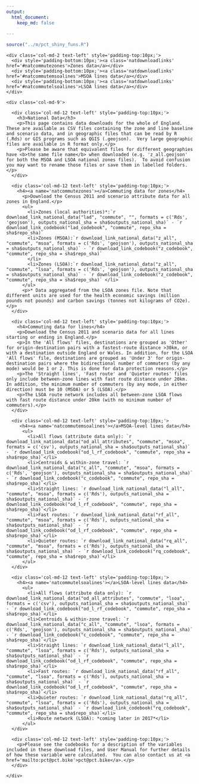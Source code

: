 ```yaml
---
output: 
  html_document:
    keep_md: false
  
---
```



```r
source("../m/pct_shiny_funs.R")
```

<!--html_preserve-->
<div class='container'>
  <div class='row maintext' id='maintext'>
    <div class='col-md-2 text-left' style='padding-top:10px;'>
      <div style='padding-bottom:10px;'><a class='natdownloadlinks' href='#natcommutezones'>Zones data</a></div>
      <div style='padding-bottom:10px;'><a class='natdownloadlinks' href='#natcommutemsoalines'>MSOA lines data</a></div>
      <div style='padding-bottom:10px;'><a class='natdownloadlinks' href='#natcommutelsoalines'>LSOA lines data</a></div>
    </div>

    <div class='col-md-9'>

      <div class='col-md-12 text-left' style='padding-top:10px;'>
        <h3>National Data</h3>
        <p>This page contains data downloads for the whole of England. These are available as CSV files containing the zone and line baseline and scenario data, and in geographic files that can be read by R (.Rds) or GIS programs such as QGIS (.geojson).  Very large geographic files are available in R format only.</p>
        <p>Please be aware that equivalent files for different geographies have <b>the same file name</b> when downloaded (e.g. 'z_all.geojson' for both the MSOA and LSOA national zones files).  To avoid confusion you may want to rename those files or save them in labelled folders.</p>
      </div>
      
      <div class='col-md-12 text-left' style='padding-top:10px;'>
        <h4><a name='natcommutezones'></a>Commuting data for zones</h4>
          <p>Download the Census 2011 and scenario attribute data for all zones in England.</p>
          <ul>
            <li>Zones (local authorities)*:`r download_link_national_data("lad", "commute", "", formats = c('Rds', 'geojson'), outputs_national_sha = sha$outputs_national_sha)` - `r download_link_codebook("lad_codebook", "commute", repo_sha = sha$repo_sha)`
            <li>Zones (MSOA):`r download_link_national_data("z_all", "commute", "msoa", formats = c('Rds', 'geojson'), outputs_national_sha = sha$outputs_national_sha)` - `r download_link_codebook("z_codebook", "commute", repo_sha = sha$repo_sha)`
            </li>
            <li>Zones (LSOA):`r download_link_national_data("z_all", "commute", "lsoa", formats = c('Rds', 'geojson'), outputs_national_sha = sha$outputs_national_sha)` - `r download_link_codebook("z_codebook", "commute", repo_sha = sha$repo_sha)` </li>
          </ul>
          <p>* Data aggregated from the LSOA zones file. Note that different units are used for the health economic savings (million pounds not pounds) and carbon savings (tonnes not kilograms of CO2e).</p>
      </div>

      <div class='col-md-12 text-left' style='padding-top:10px;'>
        <h4>Commuting data for lines</h4>
        <p>Download the Census 2011 and scenario data for all lines starting or ending in England.</p>
        <p>In the 'All flows' files, destinations are grouped as 'Other' for origin-destination pairs with a fastest-route distance >30km, or with a destination outside England or Wales. In addition, for the LSOA 'All flows' file, destinations are grouped as 'Under 3' for origin-destination pairs where the bidirectional number of commuters (by any mode) would be 1 or 2. This is done for data protection reasons.</p>
        <p>The 'Straight lines', 'Fast route' and 'Quieter routes' files only include between-zone lines with fast route distance under 20km. In addition, the minimum number of commuters (by any mode, in either direction) must be 10 (MSOA) or 5 (LSOA).</p>
        <p>The LSOA route network includes all between-zone LSOA flows with fast route distance under 20km (with no minimum number of commuters).</p>
      </div>

      <div class='col-md-12 text-left' style='padding-top:10px;'>
         <h4><a name='natcommutemsoalines'></a>MSOA-level lines data</h4>
          <ul>
            <li>All flows (attribute data only): `r download_link_national_data("od_all_attributes", "commute", "msoa", formats = c('csv'), outputs_national_sha = sha$outputs_national_sha)` - `r download_link_codebook("od_l_rf_codebook", "commute", repo_sha = sha$repo_sha)`</li>
            <li>Centroids & within-zone travel: `r download_link_national_data("c_all", "commute", "msoa", formats = c('Rds', 'geojson'), outputs_national_sha = sha$outputs_national_sha)` - `r download_link_codebook("c_codebook", "commute", repo_sha = sha$repo_sha)`</li>
            <li>Straight lines: `r download_link_national_data("l_all", "commute", "msoa", formats = c('Rds'), outputs_national_sha = sha$outputs_national_sha)` - `r download_link_codebook("od_l_rf_codebook", "commute", repo_sha = sha$repo_sha)`</li>
            <li>Fast routes: `r download_link_national_data("rf_all", "commute", "msoa", formats = c('Rds'), outputs_national_sha = sha$outputs_national_sha)` - `r download_link_codebook("od_l_rf_codebook", "commute", repo_sha = sha$repo_sha)`</li>
            <li>Quieter routes: `r download_link_national_data("rq_all", "commute", "msoa", formats = c('Rds'), outputs_national_sha = sha$outputs_national_sha)` - `r download_link_codebook("rq_codebook", "commute", repo_sha = sha$repo_sha)`</li>
          </ul>
      </div>

      <div class='col-md-12 text-left' style='padding-top:10px;'>
        <h4><a name='natcommutelsoalines'></a>LSOA-level lines data</h4>
          <ul>
            <li>All flows (attribute data only): `r download_link_national_data("od_all_attributes", "commute", "lsoa", formats = c('csv'), outputs_national_sha = sha$outputs_national_sha)` - `r download_link_codebook("od_l_rf_codebook", "commute", repo_sha = sha$repo_sha)`</li>
            <li>Centroids & within-zone travel: `r download_link_national_data("c_all", "commute", "lsoa", formats = c('Rds', 'geojson'), outputs_national_sha = sha$outputs_national_sha)` - `r download_link_codebook("c_codebook", "commute", repo_sha = sha$repo_sha)`</li>
            <li>Straight lines: `r download_link_national_data("l_all", "commute", "lsoa", formats = c('Rds'), outputs_national_sha = sha$outputs_national_sha)` - `r download_link_codebook("od_l_rf_codebook", "commute", repo_sha = sha$repo_sha)`</li>
            <li>Fast routes: `r download_link_national_data("rf_all", "commute", "lsoa", formats = c('Rds'), outputs_national_sha = sha$outputs_national_sha)` - `r download_link_codebook("od_l_rf_codebook", "commute", repo_sha = sha$repo_sha)`</li>
            <li>Quieter routes: `r download_link_national_data("rq_all", "commute", "lsoa", formats = c('Rds'), outputs_national_sha = sha$outputs_national_sha)` - `r download_link_codebook("rq_codebook", "commute", repo_sha = sha$repo_sha)`</li>
            <li>Route network (LSOA): *coming later in 2017*</li>
          </ul>
      </div>

      <div class='col-md-12 text-left' style='padding-top:10px;'>
        <p>Please see the codebooks for a description of the variables included in these download files, and User Manual for further details of how these variable were calculated.  You can also contact us at <a href='mailto:pct@pct.bike'>pct@pct.bike</a>.</p>
      </div>

    </div>
  </div>
</div>
<!--/html_preserve-->